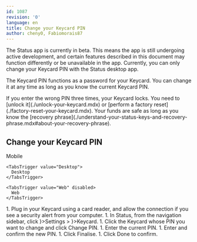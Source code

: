 ```yaml
---
id: 1087
revision: '0'
language: en
title: Change your Keycard PIN
author: cheny0, Fabiomorais87
---
```


<Admonition type="beta" status="Status app is currently in beta">
  The Status app is currently in beta. This means the app is still undergoing active development, and certain features described in this document may function differently or be unavailable in the app.
</Admonition>

<Admonition type="info">
  Currently, you can only change your Keycard PIN with the Status desktop app.
</Admonition>

The Keycard PIN functions as a password for your Keycard. You can change it at any time as long as you know the current Keycard PIN.

<Admonition type="caution">
  If you enter the wrong PIN three times, your Keycard locks. You need to [unlock it](./unlock-your-keycard.mdx) or [perform a factory reset](./factory-reset-your-keycard.mdx). Your funds are safe as long as you know the [recovery phrase](./understand-your-status-keys-and-recovery-phrase.mdx#about-your-recovery-phrase).
</Admonition>

## Change your Keycard PIN

<Tabs defaultValue="Desktop">
  <TabsList size={32}>
    <TabsTrigger value="Mobile" disabled>
      Mobile
    </TabsTrigger>

    <TabsTrigger value="Desktop">
      Desktop
    </TabsTrigger>

    <TabsTrigger value="Web" disabled>
      Web
    </TabsTrigger>
  </TabsList>

  <TabsContent value="Desktop">
    1. Plug in your Keycard using a card reader, and allow the connection if you see a security alert from your computer.
    1. In Status, from the navigation sidebar, click <ContextTag icon={<SettingsDesktopIcon />}>Settings</ContextTag> > <ContextTag icon={<KeycardDesktopIcon />}>Keycard</ContextTag>.
    1. Click the Keycard whose PIN you want to change and click <ContextTag>Change PIN</ContextTag>.
    1. Enter the current PIN.
    1. Enter and confirm the new PIN.
    1. Click <ContextTag>Finalise</ContextTag>.
    1. Click <ContextTag>Done</ContextTag> to confirm.
  </TabsContent>
</Tabs>
